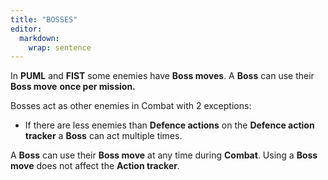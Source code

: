 ```yaml
---
title: "BOSSES"
editor: 
  markdown: 
    wrap: sentence
---
```


In **PUML** and **FIST** some enemies have **Boss moves**.
A **Boss** can use their **Boss move** **once per mission.**

Bosses act as other enemies in Combat with 2 exceptions:

-   If there are less enemies than **Defence actions** on the **Defence action tracker** a **Boss** can act multiple times.

A **Boss** can use their **Boss move** at any time during **Combat**.
Using a **Boss move** does not affect the **Action tracker**.
